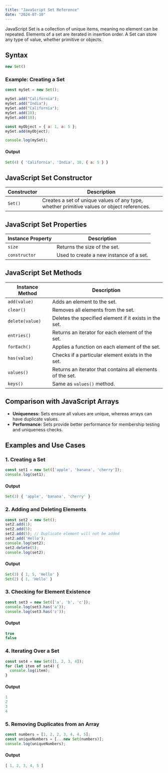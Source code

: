 ```yaml
---
title: "JavaScript Set Reference"
date: "2024-07-10"
---
```



JavaScript Set is a collection of unique items, meaning no element can be repeated. Elements of a set are iterated in insertion order. A Set can store any type of value, whether primitive or objects.

## Syntax

```javascript
new Set()
```

### Example: Creating a Set

```javascript
const mySet = new Set();

mySet.add("California");
mySet.add("India");
mySet.add("California");
mySet.add(10);
mySet.add(10);

const myObject = { a: 1, a: 5 };
mySet.add(myObject);

console.log(mySet);
```

#### Output
```javascript
Set(4) { 'California', 'India', 10, { a: 5 } }
```

## JavaScript Set Constructor

| Constructor | Description |
|------------|-------------|
| `Set()` | Creates a set of unique values of any type, whether primitive values or object references. |

## JavaScript Set Properties

| Instance Property | Description |
|-------------------|-------------|
| `size` | Returns the size of the set. |
| `constructor` | Used to create a new instance of a set. |

## JavaScript Set Methods

| Instance Method | Description |
|----------------|-------------|
| `add(value)` | Adds an element to the set. |
| `clear()` | Removes all elements from the set. |
| `delete(value)` | Deletes the specified element if it exists in the set. |
| `entries()` | Returns an iterator for each element of the set. |
| `forEach()` | Applies a function on each element of the set. |
| `has(value)` | Checks if a particular element exists in the set. |
| `values()` | Returns an iterator that contains all elements of the set. |
| `keys()` | Same as `values()` method. |

## Comparison with JavaScript Arrays

- **Uniqueness:** Sets ensure all values are unique, whereas arrays can have duplicate values.
- **Performance:** Sets provide better performance for membership testing and uniqueness checks.

## Examples and Use Cases

### 1. Creating a Set

```javascript
const set1 = new Set(['apple', 'banana', 'cherry']);
console.log(set1);
```

#### Output
```javascript
Set(3) { 'apple', 'banana', 'cherry' }
```

### 2. Adding and Deleting Elements

```javascript
const set2 = new Set();
set2.add(1);
set2.add(5);
set2.add(5); // Duplicate element will not be added
set2.add('Hello');
console.log(set2); 
set2.delete(5);
console.log(set2);
```

#### Output
```javascript
Set(3) { 1, 5, 'Hello' }
Set(2) { 1, 'Hello' }
```

### 3. Checking for Element Existence

```javascript
const set3 = new Set(['a', 'b', 'c']);
console.log(set3.has('a'));
console.log(set3.has('z'));
```

#### Output
```javascript
true
false
```

### 4. Iterating Over a Set

```javascript
const set4 = new Set([1, 2, 3, 4]);
for (let item of set4) {
  console.log(item);
}
```

#### Output
```javascript
1
2
3
4
```

### 5. Removing Duplicates from an Array

```javascript
const numbers = [1, 2, 2, 3, 4, 4, 5];
const uniqueNumbers = [...new Set(numbers)];
console.log(uniqueNumbers);
```

#### Output
```javascript
[ 1, 2, 3, 4, 5 ]
